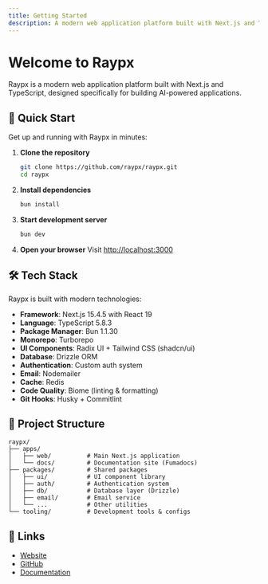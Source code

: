 ```yaml
---
title: Getting Started
description: A modern web application platform built with Next.js and TypeScript for building AI-powered applications.
---
```


# Welcome to Raypx

Raypx is a modern web application platform built with Next.js and TypeScript, designed specifically for building AI-powered applications.

## 🚀 Quick Start

Get up and running with Raypx in minutes:

1. **Clone the repository**
   ```bash
   git clone https://github.com/raypx/raypx.git
   cd raypx
   ```

2. **Install dependencies**
   ```bash
   bun install
   ```

3. **Start development server**
   ```bash
   bun dev
   ```

4. **Open your browser**
   Visit [http://localhost:3000](http://localhost:3000)

## 🛠️ Tech Stack

Raypx is built with modern technologies:

- **Framework**: Next.js 15.4.5 with React 19
- **Language**: TypeScript 5.8.3
- **Package Manager**: Bun 1.1.30
- **Monorepo**: Turborepo
- **UI Components**: Radix UI + Tailwind CSS (shadcn/ui)
- **Database**: Drizzle ORM
- **Authentication**: Custom auth system
- **Email**: Nodemailer
- **Cache**: Redis
- **Code Quality**: Biome (linting & formatting)
- **Git Hooks**: Husky + Commitlint

## 📁 Project Structure

```
raypx/
├── apps/
│   ├── web/          # Main Next.js application
│   └── docs/         # Documentation site (Fumadocs)
├── packages/         # Shared packages
│   ├── ui/           # UI component library
│   ├── auth/         # Authentication system
│   ├── db/           # Database layer (Drizzle)
│   ├── email/        # Email service
│   └── ...           # Other utilities
└── tooling/          # Development tools & configs
```

## 🔗 Links

- [Website](https://raypx.com)
- [GitHub](https://github.com/raypx/raypx)
- [Documentation](https://docs.raypx.com)
